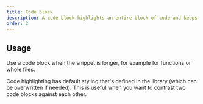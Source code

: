 ```yaml
---
title: Code block
description: A code block highlights an entire block of code and keeps the formatting.
order: 2
---
```


## Usage

Use a code block when the snippet is longer, for example for functions or whole files.

Code highlighting has default styling that's defined in the library (which can be overwritten if needed). This is useful when you want to contrast two code blocks against each other.
